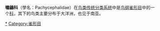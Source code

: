 {{Automatic Taxobox
| image             = Rufous Whistler male kobble.jpg
| image_caption     = ''[[Pachycephala_rufiventris|Pachycephala rufiventris]]''
| taxon             = Pachycephalidae
| authority         = [[William_John_Swainson|Swainson]], 1831
| subdivision_ranks = [[属_(生物)|属]]
| subdivision = 
* [[斑啸鹟属|斑啸鹟属]] {{lang|la|''Rhagologus''}}
* [[金脸啸鹟属|金脸啸鹟属]] {{lang|la|''Pachycare''}}
* [[林啸鹟属|林啸鹟属]] {{lang|la|''Hylocitrea''}}
* [[栗背啸鹟属|栗背啸鹟属]] {{lang|la|''Coracornis''}}
* [[棕颈啸鹟属|棕颈啸鹟属]] {{lang|la|''Aleadryas''}}
* [[啸鹟属|啸鹟属]] {{lang|la|''Pachycephala''}}
}}

'''嘯鶲科'''（學名：Pachycephalidae）在[[鸟类传统分类系统|鸟类传统分类系统]]中是[[鸟纲|鸟纲]][[雀形目|雀形目]]中的一个[[科_(生物)|科]]，其下的鸟类主要分布于大洋洲，也见于南亚。
{{Taxonbar|from=Q518502}}

[[Category:啸鹟科|*]]
[[Category:雀形目|Category:雀形目]]


{{bird-stub}}